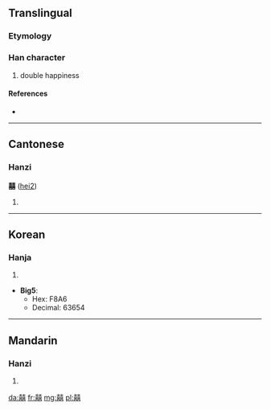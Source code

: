 ==Translingual==

===Etymology===
{{Han compound|喜|喜|t2=happiness|ls=ic}}

===Han character===
{{Han char|rn=30|rad=口|as=18|sn=21|four=4466<sub>1</sub>|canj=土口土口口 (GRGRR)}}

# double happiness

====References====
* {{Han ref|kx=0216.051|dj=0438.240|hdz=10707.061|uh=56CD|ud=22221}}

----

==Cantonese==

===Hanzi===
'''囍''' ([[hei2]])

# {{defn|lang=yue|sort=口18}}

----

==Korean==

===Hanja===
{{ko-hanja|hangeul=희|rv=hui|mr=hŭi}}

# {{defn|lang=ko|sort=口18}}

* '''Big5''':
** Hex: F8A6
** Decimal: 63654

----

==Mandarin==

===Hanzi===
{{cmn-hanzi|pin=[[xǐ]] ([[xi3]])|wg=hsi<sup>3</sup>}}

# {{defn|lang=cmn|sort=口18}}

[[da:囍]]
[[fr:囍]]
[[mg:囍]]
[[pl:囍]]